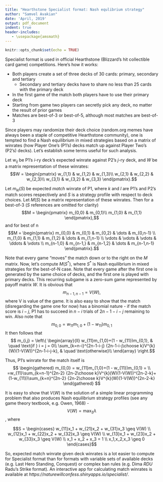 ```yaml
---
title: "Hearthstone Specialist format: Nash equlibrium strategy"
author: "Samvel Avakian"
date: 'April, 2019'
output: pdf_document
indent: true
header-includes:
   - \usepackage{amsmath}
---
```


```r
knitr::opts_chunk$set(echo = TRUE)
```

Specialist format is used in official Hearthstone (Blizzard's hit collectible card game) competitions. Here's how it works:

* Both players create a set of three decks of 30 cards: primary, secondary and tertiary
    + Secondary and tertiary decks have to share no less than 25 cards with the primary deck
* In the first game of the match both players have to use their primary deck
* Starting from game two players can secretly pick any deck, no matter the result of prior games
* Matches are best-of-3 or best-of-5, although most matches are best-of-3

Since players may randomize their deck choice (random.org memes have always been a staple of competitive Hearthstone community), one is tempted to find a Nash equilibrium in mixed strategies based on a matrix of winrates (how Player One's (P1's) decks match up against Player Two's (P2's) decks). Let's establish some terms useful for such analysis.

Let $w_{ij}$ be P1's $i$-ry deck's expected winrate against P2's $j$-ry deck, and $W$ be a matrix representation of these winrates:
$$W = 
\begin{pmatrix}
w_{1,1} & w_{1,2} & w_{1,3}\\
w_{2,1} & w_{2,2} & w_{2,3}\\
w_{3,1} & w_{3,2} & w_{3,3}
\end{pmatrix}.$$

Let $m_{kl}(S)$ be expected _match_ winrate of P1, where $k$ and $l$ are P1's and P2's match scores respectively and $S$ is a strategy profile with respect to deck choices. Let $M(S)$ be a matrix representation of these winrates. Then for a best-of-3 ($S$ references are omitted for clarity)
$$M = 
\begin{pmatrix}
m_{0,0} & m_{0,1}\\
m_{1,0} & m_{1,1}
\end{pmatrix},$$ and for best of n
$$M = 
\begin{pmatrix}
    m_{0,0} & m_{0,1} & m_{0,2} & \dots  & m_{0,n-1} \\
    m_{1,0} & m_{1,1} & m_{1,2} & \dots  & m_{1,n-1} \\
    \vdots & \vdots & \vdots & \ddots & \vdots \\
    m_{n-1,0} & m_{n-1,} & m_{n-1,2} & \dots  & m_{n-1,n-1}
\end{pmatrix}.$$

Note that every game "moves" the match down or to the right on the $M$ matrix.
Now, let's compute $M(S^*)$, where $S^*$ is Nash equilibrium in mixed strategies for the best-of-N case. Note that every game after the first one is generated by the same choice of decks, and the first one is played with primary decks. This recurring subgame is a zero-sum game represented by payoff matrix $W$. It is obvious that 
$$m_{n-1,n-1} = V(W),$$
where V is value of the game. It is also easy to show that the match (disregarding the game one for now) has a binomial nature - if the match score is $i-j$, P1 has to succeed in $n-i$ trials of $2n-1-i-j$ remaining to win. Also note that 
$$m_{0,0} = w_{11}m_{1,0}+(1 - w_{11})m_{0,1}$$
It then follows that 
$$ m_{i,j} = \left\{
        \begin{array}{ll}
            w_{11}m_{1,0}+(1 - w_{11})m_{0,1}, & \quad \text{if } i = j = 0\\
            \sum_{k=n-i}^{2n-1-i-j} {2n-1-i-j\choose k}V^{k}(W)(1-V(W))^{2n-1-i-j-k},  & \quad \text{otherwise}\\
        \end{array}
    \right.$$
    
Thus, P1's winrate for the match itself is 
$$
\begin{gathered}
m_{0,0} = w_{11}m_{1,0}+(1 - w_{11})m_{0,1} =  \\
=w_{11}\sum_{k=n-1}^{2n-2} {2n-2\choose k}V^{k}(W)(1-V(W))^{2n-2-k}+(1-w_{11})\sum_{k=n}^{2n-2} {2n-2\choose k}V^{k}(W)(1-V(W))^{2n-2-k}
\end{gathered}
$$

It is easy to show that $V(W)$ is the solution of a simple linear programming problem that also produces Nash equilibrium strategy profiles (see any game theory textbook, e.g. Owen, 1968) - $$V(W) = 
\max_{S} \lambda$$, where

$$S = \begin{cases}
w_{11}x_1 + w_{21}x_2 + w_{31}x_3 \geq V(W) \\
w_{12}x_1 + w_{22}x_2 + w_{32}x_3 \geq V(W) \\
w_{13}x_1 + w_{23}x_2 + w_{33}x_3 \geq V(W) \\ 
x_1 + x_2 + x_3 = 1 \\
x_1,x_2,x_3 \geq 0
\end{cases}$$


So, expected match winrate given deck  winrates is a lot easier to compute for Specialist format than for formats with variable sets of available decks (e.g. Last Hero Standing, Conquest) or complex ban rules (e.g. Dima _RDU_ Radu's Strike format). An interactive app for calculating match winrates is available at _https://naturewillconfess.shinyapps.io/specialist/_.
